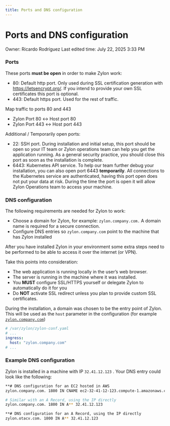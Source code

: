 ```yaml
---
title: Ports and DNS configuration
---
```

# Ports and DNS configuration

Owner: Ricardo Rodríguez
Last edited time: July 22, 2025 3:33 PM

### Ports

These ports **must be open** in order to make Zylon work:

- 80: Default http port. Only used during SSL certification generation with https://letsencrypt.org/. If you intend to provide your own SSL certificates this port is optional.
- 443: Default https port. Used for the rest of traffic.

Map traffic to ports 80 and 443

- Zylon Port 80 ↔ Host port 80
- Zylon Port 443 ↔ Host port 443

Additional / Temporarily open ports:

- 22: SSH port. During installation and initial setup, this port should be open so your IT team or Zylon operations team can help you get the application running. As a general security practice, you should close this port as soon as the installation is complete.
- 6443: Kubernetes API service. To help our team further debug your installation, you can also open port 6443 **temporarily**. All connections to the Kubernetes service are authenticated, having this port open does not put your data at risk. During the time the port is open it will allow Zylon Operations team to access your machine.

### DNS configuration

The following requirements are needed for Zylon to work:

- Choose a domain for Zylon, for example: `zylon.company.com.` A domain name is required for a secure connection.
- Configure DNS entries so `zylon.company.com` point to the machine that has Zylon installed

After you have installed Zylon in your environment some extra steps need to be performed to be able to access it over the internet (or VPN). 

Take this points into consideration:

- The web application is running locally in the user’s web browser.
- The server is running in the machine where it was installed.
- You **MUST** configure SSL/HTTPS yourself or delegate Zylon to automatically do it for you
- Do **NOT** activate SSL redirect unless you plan to provide custom SSL certificates.

During the installation, a domain was chosen to be the entry point of Zylon. This will be used as the `host` parameter in the configuration (for example [`zylon.company.com`](http://zylon.company.com)) 

```yaml
# /var/zylon/zylon-conf.yaml
# ...
ingress:
  host: "zylon.company.com"
# ...
```

### Example DNS configuration

Zylon is installed in a machine with IP `32.41.12.123` . Your DNS entry could look like the following:

```bash
**# DNS configuration for an EC2 hosted in AWS
zylon.company.com. 1800 IN CNAME ec2-32-41-12-123.compute-1.amazonaws.com.

# Similar with an A Record, using the IP directly 
zylon.company.com. 1800 IN A** 32.41.12.123
```

```bash
**# DNS configuration for an A Record, using the IP directly 
zylon.otacv.com. 1800 IN A** 32.41.12.123
```
